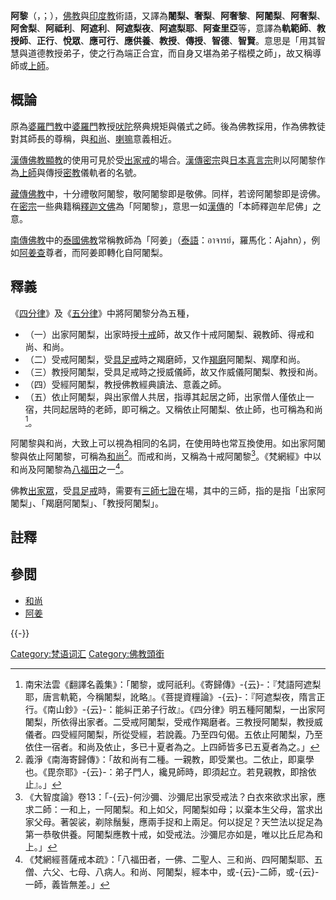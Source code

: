 {{佛教}}{{漢傳密宗}}{{藏傳佛教}}
'''阿{{zy|闍|-{zh-hant:ㄕㄜˊ;zh-hans:shé}-}}黎'''（{{lang-sa|आचार्य}}，{{IAST|Ācārya}}；{{lang-pi|{{IAST|Ācariya}}}}），[[佛教|佛教]]與[[印度教|印度教]]術語，又譯為'''闍梨、奢梨'''、'''阿奢黎'''、'''阿闍梨'''、'''阿奢梨'''、'''阿舍梨'''、'''阿祗利'''、'''阿遮利'''、'''阿遮梨夜'''、'''阿遮梨耶'''、'''阿查里亞'''等，意譯為'''軌範師'''、'''教授師'''、'''正行'''、'''悅眾'''、'''應可行'''、'''應供養'''、'''教授'''、'''傳授'''、'''智德'''、'''智賢'''。意思是「用其智慧與道德教授弟子，使之行為端正合宜，而自身又堪為弟子楷模之師」，故又稱導師或[[上師|上師]]。

==概論==
原為[[婆羅門教|婆羅門教]]中[[婆羅門|婆羅門]]教授[[吠陀|吠陀]]祭典規矩與儀式之師。後為佛教採用，作為佛教徒對其師長的尊稱，與[[和尚|和尚]]、[[喇嘛|喇嘛]]意義相近。

[[漢傳佛教|漢傳佛教]][[顯教|顯教]]的使用可見於受[[出家戒|出家戒]]的場合。[[漢傳密宗|漢傳密宗]]與[[日本|日本]][[真言宗|真言宗]]則以阿闍黎作為[[上師|上師]]與傳授[[密教|密教]]儀軌者的名號。

[[藏傳佛教|藏傳佛教]]中，十分禮敬阿闍黎，敬阿闍黎即是敬佛。同样，若谤阿闍黎即是谤佛。在[[密宗|密宗]]一些典籍稱[[釋迦文佛|釋迦文佛]]為「阿闍黎」，意思一如[[漢傳佛教|漢傳]]的「本師釋迦牟尼佛」之意。

[[南傳佛教|南傳佛教]]中的[[泰國佛教|泰國佛教]]常稱教師為「阿姜」（[[泰語|泰語]]：อาจารย์，羅馬化：Ajahn），例如[[阿姜查|阿姜查]]尊者，而阿姜即轉化自阿闍梨。

==釋義==
《[[四分律|四分律]]》及《[[五分律|五分律]]》中將阿闍黎分為五種，
*（一）出家阿闍梨，出家時授[[十戒|十戒]]師，故又作十戒阿闍梨、親教師、得戒和尚、和尚。
*（二）受戒阿闍梨，受[[具足戒|具足戒]]時之羯磨師，又作[[羯磨|羯磨]]阿闍梨、羯摩和尚。
*（三）教授阿闍梨，受具足戒時之授威儀師，故又作威儀阿闍梨、教授和尚。
*（四）受經阿闍梨，教授佛教經典讀法、意義之師。
*（五）依止阿闍梨，與出家僧人共居，指導其起居之師，出家僧人僅依止一宿，共同起居時的老師，即可稱之。又稱依止阿闍梨、依止師，也可稱為和尚<ref>南宋法雲《翻譯名義集》：「闍黎，或阿祇利。《寄歸傳》-{云}-：『梵語阿遮梨耶，唐言軌範，今稱闍梨，訛略』。《菩提資糧論》-{云}-：『阿遮梨夜，隋言正行。《南山鈔》-{云}-：能糾正弟子行故』。《四分律》明五種阿闍梨，一出家阿闍梨，所依得出家者。二受戒阿闍梨，受戒作羯磨者。三教授阿闍梨，教授威儀者。四受經阿闍梨，所從受經，若說義。乃至四句偈。五依止阿闍梨，乃至依住一宿者。和尚及依止，多已十夏者為之。上四師皆多已五夏者為之。」</ref>。 

阿闍黎與和尚，大致上可以視為相同的名詞，在使用時也常互換使用。如出家阿闍黎與依止阿闍黎，可稱為[[和尚|和尚]]<ref>義淨《南海寄歸傳》：「故和尚有二種。一親教，即受業也。二依止，即稟學也。《毘奈耶》-{云}-：弟子門人，纔見師時，即須起立。若見親教，即捨依止』。」</ref>。而戒和尚，又稱為十戒阿闍黎<ref>《大智度論》卷13：「-{云}-何沙彌、沙彌尼出家受戒法？白衣來欲求出家，應求二師：一和上，一阿闍梨。和上如父，阿闍梨如母；以棄本生父母，當求出家父母。著袈裟，剃除鬚髮，應兩手捉和上兩足。何以捉足？天竺法以捉足為第一恭敬供養。阿闍梨應教十戒，如受戒法。沙彌尼亦如是，唯以比丘尼為和上。」</ref>。《梵網經》中以和尚及阿闍黎為[[八福田|八福田]]之一<ref>《梵網經菩薩戒本疏》：「八福田者，一佛、二聖人、三和尚、四阿闍梨耶、五僧、六父、七母、八病人。和尚、阿闍梨，經本中，或-{云}-二師，或-{云}-一師，義皆無差。」</ref>。

佛教[[出家眾|出家眾]]，受[[具足戒|具足戒]]時，需要有[[三師七證|三師七證]]在場，其中的三師，指的是指「出家阿闍梨」、「羯磨阿闍梨」、「教授阿闍梨」。

==註釋==
<div class="references-small">
<references />
</div>
==參閲==
*[[和尚|和尚]]
*[[阿姜|阿姜]]
{{-}}
{{佛教主题|state=collapsed}}
{{金刚乘|state=collapsed}}

[[Category:梵语词汇|Category:梵语词汇]]
[[Category:佛教頭銜|Category:佛教頭銜]]